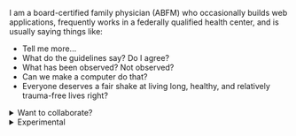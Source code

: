 
<Scaffold name="kevin hu">
<SocialMe
  urlArray={[
    "https://github.com/hukevinxiaochen",
    "https://linkedin.com/in/kevinhuMD/",
    "https://orcid.org/0000-0001-7573-3880",
    "https://twitter.com/HuKevinS",
  ]}
/>

I am a board-certified family physician (ABFM) who occasionally builds web
applications, frequently works in a federally qualified health center, and is
usually saying things like:

- Tell me more...
- What do the guidelines say? Do I agree?
- What has been observed? Not observed?
- Can we make a computer do that?
- Everyone deserves a fair shake at living long, healthy, and relatively
  trauma-free lives right?

<details>
  <summary>Want to collaborate?</summary>If you're here, you already know how
  to reach me via email, phone, or any of my social media links. I keep my
  calendar pretty accurately up-to-date so don't be a stranger.
</details>

<details>
  <summary>Experimental</summary>[Get Calendar](https://calendar.google.com/)
</details>

</Scaffold>

